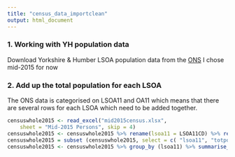 ```yaml
---
title: "census_data_importclean"
output: html_document
---
```



### 1. Working with YH population data
Download Yorkshire & Humber LSOA population data from the [ONS](https://www.ons.gov.uk/peoplepopulationandcommunity/populationandmigration/populationestimates/datasets/censusoutputareaestimatesintheyorkshireandthehumberregionofengland ) I chose mid-2015 for now

### 2. Add up the total population for each LSOA
The ONS data is categorised on LSOA11 and OA11 which means that there are several rows for each LSOA which need to be added together.
``` r
censuswhole2015 <- read_excel("mid2015census.xlsx", 
    sheet = "Mid-2015 Persons", skip = 4)
censuswhole2015 <- censuswhole2015 %>% rename(lsoa11 = LSOA11CD) %>% rename(totpop = "All Ages") 
censuswhole2015 = subset (censuswhole2015, select = c( "lsoa11", "totpop"))
censuswhole2015 <- censuswhole2015 %>% group_by (lsoa11) %>% summarise_all(funs(sum))

```


